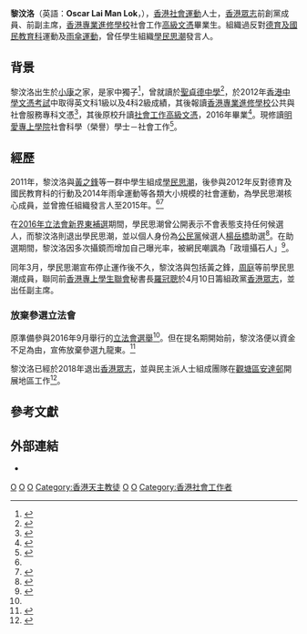 {{Infobox_officeholder
| name = 黎汶洛
| native_name = Oscar Lai Man Lok
| alt =
| caption = 2016年2月12日11時46分，黎汶洛在[[九龍城裁判法院|九龍城裁判法院]]
| order = 
| office = {{DEM}}副主席
| term_start = 2016年4月10日
| term_end =  2017年4月4日
| chairman = [[羅冠聰|羅冠聰]]
| predecessor = 職位創立
| successor = [[袁嘉蔚|袁嘉蔚]]
| birth_name = 
| birth_date = {{birth date and age|1994|6|28}}
| birth_place = {{HKG-CHN}}
| residence = 
| nationality = {{CHN-HKG}}
| party = {{DEM}}(2016年-2018年)
| education = {{flagicon|HKG}} [[香港專業進修學校|香港專業進修學校]][[社會工作|社會工作]][[高級文憑|高級文憑]]<br>{{HK}}[[明愛專上學院|明愛專上學院]]社會科學 (榮譽) 學士 – 社會工作
| alma_mater = {{HK}}[[慈幼學校|慈幼學校]]<br>{{HK}}[[聖貞德中學|聖貞德中學]]<br>{{flagicon|HKG}} [[香港專業進修學校|香港專業進修學校]]<br>{{HK}}[[明愛專上學院|明愛專上學院]]
| religion = [[天主教|天主教]]
| occupation = 學生<br>註冊社工
}}
'''黎汶洛'''（英語：'''Oscar Lai Man Lok'''，{{bd|1994年|6月28日}}），[[香港|香港]][[社會運動|社會運動]]人士，[[香港眾志|香港眾志]]前創黨成員、前副主席，[[香港專業進修學校|香港專業進修學校]]社會工作[[高級文憑|高級文憑]]畢業生。組織過反對[[德育及國民教育科|德育及國民教育科]]運動及[[雨傘運動|雨傘運動]]，曾任學生組織[[學民思潮|學民思潮]]發言人。

== 背景 ==
黎汶洛出生於[[小康|小康]]之家，是家中獨子<ref name=initium>{{cite web|author1=-{涂}-青華|author2=趙燕婷|title=黎汶洛：參選立法會升級「打大佬」|url=https://theinitium.com/article/20160411-hongkong-legco-oscar/|publisher=端傳媒|accessdate=2016-04-14|date=2016-04-11}}</ref>，曾就讀於[[聖貞德中學|聖貞德中學]]<ref>{{cite web|title=聖貞德中學變男女校 校友黎汶洛：相信為免殺班|url=http://hk.apple.nextmedia.com/realtime/news/20150416/53639959|publisher=蘋果日報|accessdate=2016-04-14|date=2015-04-16|archive-date=2016-04-26|archive-url=https://web.archive.org/web/20160426165428/http://hk.apple.nextmedia.com/realtime/news/20150416/53639959|dead-url=no}}</ref>，於2012年[[香港中學文憑考試|香港中學文憑考試]]中取得英文科1級以及4科2級成績，其後報讀[[香港專業進修學校|香港專業進修學校]]公共與社會服務專科文憑<ref>{{cite web|title=學生不知情﹕早知重考文憑試|url=http://life.mingpao.com/htm/hkdse/cfm/news3.cfm?File=20130402/news/gma2.txt|publisher=明報|date=2013-04-02|archiveurl=https://web.archive.org/web/20160509003609/http://life.mingpao.com/htm/hkdse/cfm/news3.cfm?File=20130402%2Fnews%2Fgma2.txt|archivedate=2016-05-09|access-date=2019-05-15|dead-url=no}}</ref>，其後原校升讀[[社會工作|社會工作]][[高級文憑|高級文憑]]，2016年畢業<ref>{{cite web|title=港專校長斥畢業生反釋法 稱遇天災要靠中國|url=https://hk.news.appledaily.com/local/daily/article/20161127/19847089|publisher=蘋果日報|accessdate=2018-08-08|date=2016-11-27|archive-date=2018-08-07|archive-url=https://web.archive.org/web/20180807190130/https://hk.news.appledaily.com/local/daily/article/20161127/19847089|dead-url=no}}</ref>。現修讀[[明愛專上學院|明愛專上學院]]社會科學（榮譽）學士－社會工作<ref>{{cite web|title=近半大專生認更易接觸賭博資訊　近兩成擬賭波|url=https://www.hk01.com/社會新聞/200105/世界盃-近半大專生認更易接觸賭博資訊-近兩成擬賭波|publisher=HK01|accessdate=2018-08-08|date=2018-06-16}}</ref>。

== 經歷 ==
2011年，黎汶洛與[[黃之鋒|黃之鋒]]等一群中學生組成[[學民思潮|學民思潮]]，後參與2012年反對德育及國民教育科的行動及2014年雨傘運動等各類大小規模的社會運動，為學民思潮核心成員，並曾擔任組織發言人至2015年。<ref name=initium/><ref>{{cite web|title=黃之鋒眾叛親離？黎汶洛拒續任學民發言人|url=http://hk.on.cc/hk/bkn/cnt/news/20150522/bkn-20150522225005760-0522_00822_001.html|publisher=東網|accessdate=2016-04-14|date=2015-05-22|archive-date=2016-04-24|archive-url=https://web.archive.org/web/20160424123347/http://hk.on.cc/hk/bkn/cnt/news/20150522/bkn-20150522225005760-0522_00822_001.html|dead-url=no}}</ref>

在[[2016年香港立法會新界東地方選區補選|2016年立法會新界東補選]]期間，學民思潮曾公開表示不會表態支持任何候選人，而黎汶洛則退出學民思潮，並以個人身份為[[公民黨_(香港)|公民黨]]候選人[[楊岳橋|楊岳橋]]助選<ref>{{cite web|title=【新東補選】學民內部「六七」分歧　黎汶洛退隊全力撐楊岳橋|url=http://www.hk01.com/%E6%B8%AF%E8%81%9E/9312/-%E6%96%B0%E6%9D%B1%E8%A3%9C%E9%81%B8-%E5%AD%B8%E6%B0%91%E5%85%A7%E9%83%A8-%E5%85%AD%E4%B8%83-%E5%88%86%E6%AD%A7-%E9%BB%8E%E6%B1%B6%E6%B4%9B%E9%80%80%E9%9A%8A%E5%85%A8%E5%8A%9B%E6%92%90%E6%A5%8A%E5%B2%B3%E6%A9%8B|publisher=香港01|accessdate=2016-04-14|date=2016-02-28|archive-date=2016-04-02|archive-url=https://web.archive.org/web/20160402174047/http://www.hk01.com/%E6%B8%AF%E8%81%9E/9312/-%E6%96%B0%E6%9D%B1%E8%A3%9C%E9%81%B8-%E5%AD%B8%E6%B0%91%E5%85%A7%E9%83%A8-%E5%85%AD%E4%B8%83-%E5%88%86%E6%AD%A7-%E9%BB%8E%E6%B1%B6%E6%B4%9B%E9%80%80%E9%9A%8A%E5%85%A8%E5%8A%9B%E6%92%90%E6%A5%8A%E5%B2%B3%E6%A9%8B|dead-url=no}}</ref>。在助選期間，黎汶洛因多次攝鏡而增加自己曝光率，被網民嘲諷為「政壇攝石人」<ref>{{cite web|title=被嘲攝石人　黎：搵靚啲嘅圖改|url=http://hk.apple.nextmedia.com/news/art/20160314/19528872|publisher=蘋果日報|accessdate=2016-07-10|date=2016-03-14|archive-date=2016-07-15|archive-url=https://web.archive.org/web/20160715214224/http://hk.apple.nextmedia.com/news/art/20160314/19528872|dead-url=no}}</ref>。

同年3月，學民思潮宣布停止運作後不久，黎汶洛與包括黃之鋒，[[周庭|周庭]]等前學民思潮成員，聯同前[[香港專上學生聯會|香港專上學生聯會]]秘書長[[羅冠聰|羅冠聰]]於4月10日籌組政黨[[香港眾志|香港眾志]]，並出任副主席。

=== 放棄參選立法會  ===
原準備參與2016年9月舉行的[[2016年香港立法會選舉|立法會選舉]]<ref name=initium/>。但在提名期開始前，黎汶洛便以資金不足為由，宣佈放棄參選九龍東。<ref>{{cite web|title=資金不足出選兩區　「香港眾志」黎汶洛退選|url=http://hd.stheadline.com/news/realtime/hk/1080265/|publisher=頭條日報|accessdate=2016-07-14|date=2016-07-14|deadurl=yes|archiveurl=https://web.archive.org/web/20160714001848/http://hd.stheadline.com/news/realtime/hk/1080265/|archivedate=2016-07-14}}</ref>

黎汶洛已經於2018年退出[[香港眾志|香港眾志]]，並與民主派人士組成團隊在[[觀塘區|觀塘區]][[安達邨|安達邨]]開展地區工作<ref>{{cite news |title=搶戰區選 一 自決派高危被DQ 前眾志成員：政府嚇唔到我哋 |url=https://hk.news.appledaily.com/local/realtime/article/20190207/59226625 |date=2019-02-07 |work=蘋果日報 |accessdate=2019-02-07 |archive-date=2019-02-07 |archive-url=https://web.archive.org/web/20190207015036/https://hk.news.appledaily.com/local/realtime/article/20190207/59226625 |dead-url=no }}</ref>。

==參考文獻==
{{reflist}}

==外部連結==
{{commons category|Lai Man Lok, Oscar}}
*{{facebook|oscarlaimanlok}}
{{反國教運動}}
{{雨傘革命}}
{{Portal bar|香港|政治|政黨|人物}}
[[Category:前學民思潮成員|O]]
[[Category:聖貞德中學校友|O]]
[[Category:香港民主派人士|O]]
[[Category:香港天主教徒|Category:香港天主教徒]]
[[Category:香港專業進修學校校友|O]]
[[Category:雨傘革命人物|O]]
[[Category:香港社會工作者|Category:香港社會工作者]]